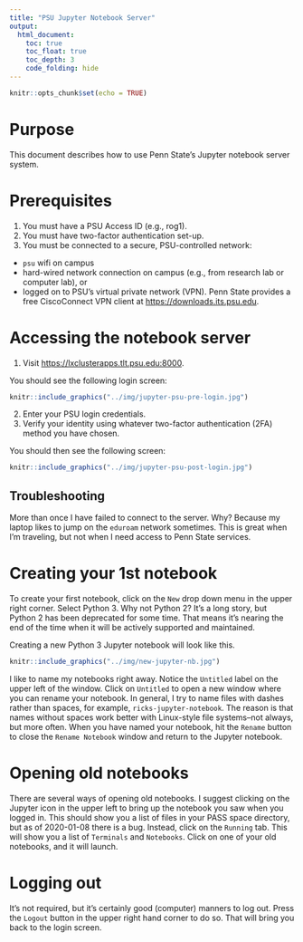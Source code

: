 ```yaml
---
title: "PSU Jupyter Notebook Server"
output:
  html_document:
    toc: true
    toc_float: true
    toc_depth: 3
    code_folding: hide
---
```


```r
knitr::opts_chunk$set(echo = TRUE)
```

# Purpose

This document describes how to use Penn State's Jupyter notebook server system.

# Prerequisites

1. You must have a PSU Access ID (e.g., rog1).
2. You must have two-factor authentication set-up.
2. You must be connected to a secure, PSU-controlled network:

- `psu` wifi on campus
- hard-wired network connection on campus (e.g., from research lab or computer lab), or
- logged on to PSU's virtual private network (VPN). Penn State provides a free CiscoConnect VPN client at <https://downloads.its.psu.edu>.

# Accessing the notebook server

1. Visit <https://lxclusterapps.tlt.psu.edu:8000>.

You should see the following login screen:

```r
knitr::include_graphics("../img/jupyter-psu-pre-login.jpg")
```

2. Enter your PSU login credentials.
3. Verify your identity using whatever two-factor authentication (2FA) method you have chosen.

You should then see the following screen:

```r
knitr::include_graphics("../img/jupyter-psu-post-login.jpg")
```

## Troubleshooting

More than once I have failed to connect to the server.
Why?
Because my laptop likes to jump on the `eduroam` network sometimes.
This is great when I'm traveling, but not when I need access to Penn State services.

# Creating your 1st notebook

To create your first notebook, click on the `New` drop down menu in the upper right corner.
Select Python 3.
Why not Python 2?
It's a long story, but Python 2 has been deprecated for some time.
That means it's nearing the end of the time when it will be actively supported and maintained.

Creating a new Python 3 Jupyter notebook will look like this.

```r
knitr::include_graphics("../img/new-jupyter-nb.jpg")
```

I like to name my notebooks right away.
Notice the `Untitled` label on the upper left of the window.
Click on `Untitled` to open a new window where you can rename your notebook.
In general, I try to name files with dashes rather than spaces, for example, `ricks-jupyter-notebook`.
The reason is that names without spaces work better with Linux-style file systems--not always, but more often.
When you have named your notebook, hit the `Rename` button to close the `Rename Notebook` window and return to the Jupyter notebook.

# Opening old notebooks

There are several ways of opening old notebooks.
I suggest clicking on the Jupyter icon in the upper left to bring up the notebook you saw when you logged in.
This should show you a list of files in your PASS space directory, but as of 2020-01-08 there is a bug.
Instead, click on the `Running` tab.
This will show you a list of `Terminals` and `Notebooks`.
Click on one of your old notebooks, and it will launch.

# Logging out

It's not required, but it's certainly good (computer) manners to log out.
Press the `Logout` button in the upper right hand corner to do so.
That will bring you back to the login screen.
